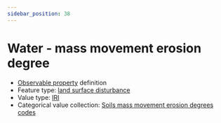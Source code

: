 ```yaml
---
sidebar_position: 38
---
```



# Water - mass movement erosion degree

- [Observable property](/viewers/dawe-vocabs?uri=https://linked.data.gov.au/def/test/dawe-cv/5af56582-cc92-4892-98f6-793047e7b5c2) definition
- Feature type: [land surface disturbance](http://linked.data.gov.au/def/tern-cv/7e256d28-e686-4b6a-b64a-ac1b1a8f164d)
- Value type: [IRI](https://w3id.org/tern/ontologies/tern/IRI)
- Categorical value collection: [Soils mass movement erosion degrees codes](/viewers/dawe-vocabs?uri=https://linked.data.gov.au/def/test/dawe-cv/c417aca7-46ef-42ae-90f0-6fb00ed9e357)

<Example protocolModule="plot-soil-description" observableProperty="https://linked.data.gov.au/def/test/dawe-cv/5af56582-cc92-4892-98f6-793047e7b5c2" />
